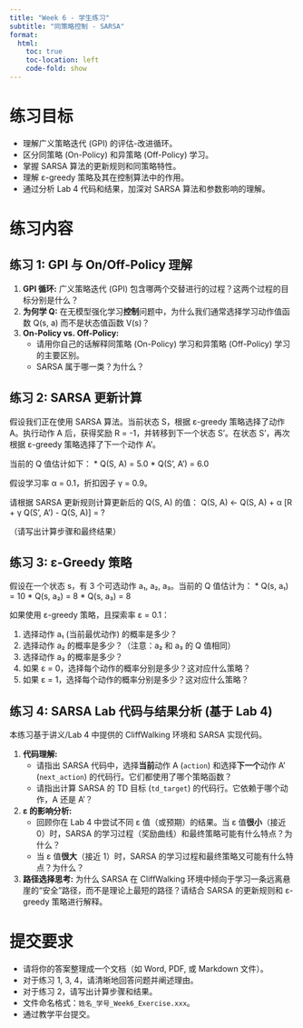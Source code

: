 ```yaml
---
title: "Week 6 - 学生练习"
subtitle: "同策略控制 - SARSA"
format:
  html:
    toc: true
    toc-location: left
    code-fold: show
---
```


# 练习目标

*   理解广义策略迭代 (GPI) 的评估-改进循环。
*   区分同策略 (On-Policy) 和异策略 (Off-Policy) 学习。
*   掌握 SARSA 算法的更新规则和同策略特性。
*   理解 ε-greedy 策略及其在控制算法中的作用。
*   通过分析 Lab 4 代码和结果，加深对 SARSA 算法和参数影响的理解。

# 练习内容

## 练习 1: GPI 与 On/Off-Policy 理解

1.  **GPI 循环:** 广义策略迭代 (GPI) 包含哪两个交替进行的过程？这两个过程的目标分别是什么？
2.  **为何学 Q:** 在无模型强化学习**控制**问题中，为什么我们通常选择学习动作值函数 Q(s, a) 而不是状态值函数 V(s)？
3.  **On-Policy vs. Off-Policy:**
    *   请用你自己的话解释同策略 (On-Policy) 学习和异策略 (Off-Policy) 学习的主要区别。
    *   SARSA 属于哪一类？为什么？

## 练习 2: SARSA 更新计算

假设我们正在使用 SARSA 算法。当前状态 S，根据 ε-greedy 策略选择了动作 A。执行动作 A 后，获得奖励 R = -1，并转移到下一个状态 S'。在状态 S'，再次根据 ε-greedy 策略选择了下一个动作 A'。

当前的 Q 值估计如下：
*   Q(S, A) = 5.0
*   Q(S', A') = 6.0

假设学习率 α = 0.1，折扣因子 γ = 0.9。

请根据 SARSA 更新规则计算更新后的 Q(S, A) 的值：
Q(S, A) ← Q(S, A) + α [R + γ Q(S', A') - Q(S, A)] = ?

（请写出计算步骤和最终结果）

## 练习 3: ε-Greedy 策略

假设在一个状态 s，有 3 个可选动作 a₁, a₂, a₃。当前的 Q 值估计为：
*   Q(s, a₁) = 10
*   Q(s, a₂) = 8
*   Q(s, a₃) = 8

如果使用 ε-greedy 策略，且探索率 ε = 0.1：

1.  选择动作 a₁ (当前最优动作) 的概率是多少？
2.  选择动作 a₂ 的概率是多少？（注意：a₂ 和 a₃ 的 Q 值相同）
3.  选择动作 a₃ 的概率是多少？
4.  如果 ε = 0，选择每个动作的概率分别是多少？这对应什么策略？
5.  如果 ε = 1，选择每个动作的概率分别是多少？这对应什么策略？

## 练习 4: SARSA Lab 代码与结果分析 (基于 Lab 4)

本练习基于讲义/Lab 4 中提供的 CliffWalking 环境和 SARSA 实现代码。

1.  **代码理解:**
    *   请指出 SARSA 代码中，选择**当前**动作 A (`action`) 和选择**下一个**动作 A' (`next_action`) 的代码行。它们都使用了哪个策略函数？
    *   请指出计算 SARSA 的 TD 目标 (`td_target`) 的代码行。它依赖于哪个动作，A 还是 A'？
2.  **ε 的影响分析:**
    *   回顾你在 Lab 4 中尝试不同 ε 值（或预期）的结果。当 ε 值**很小**（接近 0）时，SARSA 的学习过程（奖励曲线）和最终策略可能有什么特点？为什么？
    *   当 ε 值**很大**（接近 1）时，SARSA 的学习过程和最终策略又可能有什么特点？为什么？
3.  **路径选择思考:** 为什么 SARSA 在 CliffWalking 环境中倾向于学习一条远离悬崖的“安全”路径，而不是理论上最短的路径？请结合 SARSA 的更新规则和 ε-greedy 策略进行解释。

# 提交要求

*   请将你的答案整理成一个文档（如 Word, PDF, 或 Markdown 文件）。
*   对于练习 1, 3, 4，请清晰地回答问题并阐述理由。
*   对于练习 2，请写出计算步骤和结果。
*   文件命名格式：`姓名_学号_Week6_Exercise.xxx`。
*   通过教学平台提交。